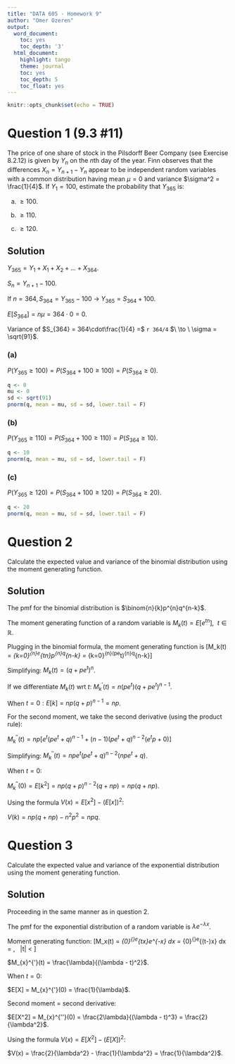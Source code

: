 ```yaml
---
title: "DATA 605 - Homework 9"
author: "Omer Ozeren"
output:
  word_document:
    toc: yes
    toc_depth: '3'
  html_document:
    highlight: tango
    theme: journal
    toc: yes
    toc_depth: 5
    toc_float: yes
---
```



```r
knitr::opts_chunk$set(echo = TRUE)
```

# Question 1 (9.3 #11)
The price of one share of stock in the Pilsdorff Beer Company (see Exercise 8.2.12) is given by $Y_n$ on the $n$th day of the year. Finn observes that the differences $X_n = Y_{n+1} - Y_n$ appear to be independent random variables with a common distribution having mean $\mu = 0$ and variance $\sigma^2 = \frac{1}{4}$. If $Y_1 = 100$, estimate the probability that $Y_{365}$ is:

(a) $\geq 100$.

(b) $\geq  110$.

(c) $\geq 120$.

## Solution
$Y_{365} = Y_1 + X_1 + X_2 + ... + X_{364}.$

$S_n = Y_{n+1} - 100$.

If $n = 364, S_{364} = Y_{365} - 100 \ \to \ Y_{365} = S_{364} + 100$.

$E[S_{364}] = n\mu = 364\cdot 0 = 0$.

Variance of $S_{364} = 364\cdot\frac{1}{4} =$ `r 364/4` $\ \to \ \sigma = \sqrt{91}$.

### (a)

$P(Y_{365} \geq 100) = P(S_{364} + 100 \geq 100) = P(S_{364} \geq 0)$.

```r
q <- 0
mu <- 0
sd <- sqrt(91)
pnorm(q, mean = mu, sd = sd, lower.tail = F)
```

### (b)

$P(Y_{365} \geq 110) = P(S_{364} + 100 \geq 110) = P(S_{364} \geq 10)$.

```r
q <- 10
pnorm(q, mean = mu, sd = sd, lower.tail = F)
```

### (c)

$P(Y_{365} \geq 120) = P(S_{364} + 100 \geq 120) = P(S_{364} \geq 20)$.

```r
q <- 20
pnorm(q, mean = mu, sd = sd, lower.tail = F)
```

# Question 2
Calculate the expected value and variance of the binomial distribution using the moment generating function.

## Solution
The pmf for the binomial distribution is $\binom{n}{k}p^{n}q^{n-k}$.

The moment generating function of a random variable is $M_k(t) = E[e^{tn}], \ \ t \in \mathbb{R}$.

Plugging in the binomial formula, the moment generating function is \[M_k(t) = \sum_{k=0}^{n}e^{tn}\binom{n}{k}p^{n}q^{n-k} = \sum_{k=0}^{n}(pe^t)^{n}\binom{n}{k}q^{n-k}\]

Simplifying: $M_k(t) = (q + pe^t)^n$.

If we differentiate $M_k(t)$ wrt $t$: $M_{k}^{'}(t) = n(pe^t)(q+pe^t)^{n-1}$.

When $t = 0: E[k] = np(q+p)^{n-1} = np$.

For the second moment, we take the second derivative (using the product rule): 

$M_k^{''}(t) = np\Big[e^{t}(pe^t + q)^{n-1}+(n-1)(pe^t + q)^{n-2}(e^tp + 0)\Big]$ 

Simplifying: $M_k^{''}(t) = npe^t(pe^t + q)^{n-2}(npe^t + q)$.

When $t = 0:$

$M_k^{''}(0) = E[k^2] = np(q + p)^{n-2}(q + np) = np(q + np)$.

Using the formula $V(x) = E[x^2] - (E[x])^2:$

$V(k) = np(q + np) - n^2p^2 = npq$.

# Question 3
Calculate the expected value and variance of the exponential distribution using the moment generating function.

## Solution
Proceeding in the same manner as in question 2.

The pmf for the exponential distribution of a random variable is $\lambda e^{-\lambda x}$.

Moment generating function: \[M_x(t) = \int_{0}^{\infty}e^{tx}\lambda e^{-\lambda x} dx = \lambda \int_{0}^{\infty}e^{(t-\lambda)x} dx = \frac{\lambda}{t - \lambda}, \ \ |t| < \lambda\]

$M_{x}^{'}(t) = \frac{\lambda}{(\lambda - t)^2}$.

When $t = 0:$

$E[X] = M_{x}^{'}(0) = \frac{1}{\lambda}$.

Second moment = second derivative:

$E[X^2] = M_{x}^{''}(0) = \frac{2\lambda}{(\lambda - t)^3} = \frac{2}{\lambda^2}$.

Using the formula $V(x) = E[X^2] - (E[X])^2:$

$V(x) = \frac{2}{\lambda^2} - \frac{1}{\lambda^2} = \frac{1}{\lambda^2}$.